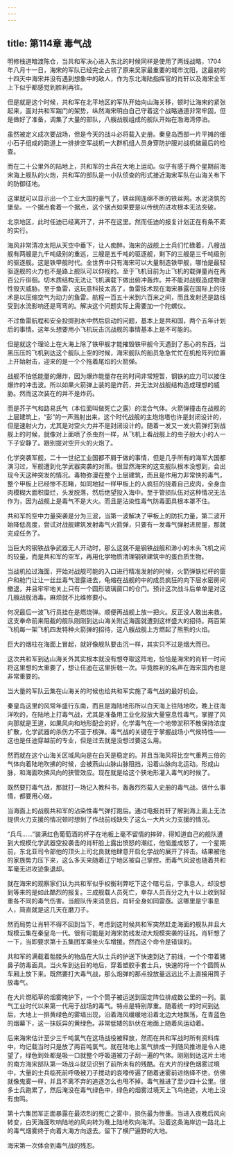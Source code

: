 ```yaml
---
---
---
```

title: 第114章 毒气战
---



明修栈道暗渡陈仓，当共和军决心进入东北的时候同样是使用了两线战略，1704年八月十一日，海宋的军队已经完全占领了原来吴家最重要的城市沈阳，这最初的十四天中海宋并没有遇到想象中的敌人，作为东北海陆指挥官的肖轩以及海宋全军上下似乎都感觉到胜利再往。

但是就是这个时候，共和军在北平地区的军队开始向山海关移，顿时让海宋的紧张起来，面对共和军踹门的架势，纵然海宋明白自己守着这个战略通道非常牢固，但是做好了准备，调集了大量的部队，八艘战舰组成的舰队开始在渤海湾停泊。

虽然被定义成次要战场，但是今天的战斗必将载入史册。秦皇岛西部一片平摊的细小石子组成的跑道上一排排空军战机一大群机组人员身穿防护服对战机做最后的检查。

而在二十公里外的陆地上，共和军的士兵在大地上运动。似乎有感于两个星期前海宋海上舰队的火炮，共和军的部队是一小队侦查的形式接近海宋军队在山海关布下的防御征地。

这里就可以显示出一个工业大国的豪气了，铁丝网连绵不断的铁丝网。水泥浇筑的堡垒。一个据点套着一个据点，这个据点如果要是以传统的进攻根本无法突破。

北京地区，此时任迪已经离开了，并不在这里。然而任迪的报复计划正在有条不紊的实行。

海风非常清凉太阳从天空中垂下，让人痴醉。海宋的战舰上士兵们忙碌着，八艘战舰有两艘是九千吨级别的重巡，三艘是五千吨的驱逐舰，剩下的三艘是三千吨级别的驱逐舰。这是铁甲舰时代。全世界中只有海宋可以大量制造铁甲舰，哪怕是最轻驱逐舰的火力也不是路上舰队可以仰视的。至于飞机目前为止飞机的载弹量尚在两百公斤徘徊。切木质结构无法让飞机满载下做出俯冲轰炸。并不能对战舰造成物理性毁灭威胁。至于鱼雷，这玩意科技太高了，鱼雷技术现在海宋暴露在国际上的技术是以压缩空气为动力的鱼雷。航程一百五十米到六百米之间，而且发射还是路线受到水流影响还是弯弯的。解决这个问题实际上需要加一个陀螺仪。

不过鱼雷航程和安全投掷到水中然后启动的问题，基本上是共和国，两个五年计划后的事情。这年头想要用小飞机玩击沉战舰的事情基本上是不可能的。

但是就这个理论上在大海上除了铁甲舰才能摧毁铁甲舰今天遇到了恶心的东西，当黑压压的飞机到达这个舰队上空的时候，海宋舰队的船员急急忙忙在机枪阵列位置上开始射击，迎来的是一个个拖着尾焰的火箭弹。

战舰不怕低能量的爆炸，因为爆炸能量存在的时间非常短暂，钢铁的应力可以接住爆炸的冲击波。所以如果火箭弹上装的是炸药，并无法对战舰结构造成理想的威胁。然而这次装在的并不是炸药。

而是芥子气和路易氏气（本位面叫做死亡之露）的混合气体。火箭弹撞击在战舰的上层建筑上，“彭”的一声溅射出来，这个时代战舰的主炮炮塔也许是封闭设计的，但是速射火力，尤其是对空火力并不是封闭设计的。随着一发又一发火箭弹打到战舰上的时候，就像对上面喷了杀虫剂一样，从飞机上看战舰上的虫子般大小的人一下子安静了。跟别提对空开火的火炮了。

化学突袭军舰，二十一世纪工业国都不屑于做的事情，但是几乎所有的海军大国都演习过，军舰遭到化学武器突袭的对策。很显然海宋的这支舰队根本没想到，会出现今天这种突发的情况。毒物弥漫在整个上层建筑，而且是作用力非常快的毒气，整个甲板上已经惨不忍睹，如同地狱一样甲板上的人疯狂的挠着自己皮肉，全身血肉模糊大面积糜烂，头发脱落，然后绝望投入海中。至于管损队伍对这种情况无法作为，因为战舰上是毒气不是大火。而且是沾染性毒气防毒面具根本罩不住。

共和军的空中力量突袭是分为三波，当第一波解决了甲板上的防抗力量，第二波开始降低高度，尝试对战舰建筑发射毒气火箭弹，只要有一发毒气弹射进房屋，那就完成任务了。

当巨大的钢铁战争武器无人开动时，那么这就不是钢铁战舰和渺小的木头飞机之间的较量，而是共和军的空军，再用化学物质清理钢铁建筑中的蛋白质生物。

当战机拉过海面，开始对战舰可能的入口进行精准发射的时候，火箭弹铁栏杆的窗户和舱门让让一丝丝毒气泄露进去，龟缩在战舰的中的成员疯狂的向下层水密房间撤退，并且牢牢地关上只有一个圆形玻璃窗口的仓门。预计这次战斗后单单是对这几艘战舰消毒。麻烦就不比维修要小。

何况最后一波飞行员挂在是燃烧弹。顺便再战舰上放一把火。反正没人敢出来救。这支奉命前来阻截的舰队刚刚到达山海关附近海面就遭到这样盛大的招待。两百架飞机每一架飞机四发特种火箭弹的招待，这八艘战舰上方燃起了熊熊的火焰。

巨大的烟柱在海面上冒起，就好像舰队要击沉一样，其实只不过是烟大而已。

这次共和军到达山海关外其实根本就没有想夺取这阵地，恰恰是海宋的肖轩一时间将这里想的太重要了，想让任迪在这里折戟一次。毕竟胜利的名声在海宋国内也是非常重要的。

当大量的军队云集在山海关的时候也给共和军实施了毒气战的最好机会。

秦皇岛这里的风常年盛行东南，而且是海陆地形所以白天海上往陆地吹，晚上往海洋吹的，在陆地上打毒气战，尤其是准备用工业化投放大量窒息性毒气，掌握了风向那就是王道，如果风向和地形配合的好，化学毒气在一个地带淤积不散保持浓度扩散，化学武器的杀伤力不亚于核弹。毒气战的关键在于掌握战场小气候特性——这也是任迪穿越前的专业，但是过去就是没想过要这么用。

然而就在这个山海关区域风向是在白天是稳定的。并且当海风将比空气重两三倍的气体向着陆地吹拂的时候，会被燕山山脉山脉阻挡，沿着山脉向北运动。形成山脉，和海面吹拂风向的狭管效应。现在就是给这个狭地形灌入毒气的时候了。

既然要打毒气战，那就打一场记入教科书，轰轰烈烈载入史册的毒气战。做什么事情，都要用心做。

当海面上的战舰共和军的沾染性毒气弹打跑后。通过电报肖轩了解到海上面上无法提供火力支援的情况顿时想到了作战前线缺失了这么一大片火力支援的情况。

“兵乓……”装满红色葡萄酒的杯子在地板上毫不留情的摔碎，得知道自己的舰队遭到大规模化学武器空投袭击的肖轩脸上露出愤怒的潮红，他恼羞成怒了，一个星期前，东北亚司令部他的顶头上司北良就他肆意开启化学战的展开了抨击。结果被他的家族势力压下来，这么多天来随着辽宁地区被自己掌控。而毒气风波也随着共和军毫无进攻迹象退却。

就在海宋的观察家们认为共和军似乎权衡利弊吃下这个暗亏后，宁事息人，却没想到等来的是如此酷烈的报复。三成舰载人员死亡，幸存人员百分之九十以上收到轻重各不同的毒气伤害。当舰队传来消息后，肖轩全身如同雷亟。这哪里是宁事息人，简直就是这几天在磨刀子。

然而局势让肖轩不得不回到当下，考虑到这时候共和军突然赶走海面的舰队并且大规模云集在秦皇岛一代。很有可能是对海宋防线发动大规模突袭的征兆，肖轩想了一下，当即要求第十五集团军乘坐火车增援。然而这个命令是错误的。

共和军的满载着骷髅头的物品在大队士兵的护送下快速到达了前线，一个个带着猪鼻子防毒面具。当火车到达目的地后，穿着塑胶手套士兵，快速的将一个个圆筒从车厢上放下来。既然要打大毒气战，那么炮弹的那点投放量远远比不上直接用筒子放毒气。

在大片燃稻草的烟雾掩护下，一个个筒子被运送到固定阵位排成数公里的一列。氯气工业时代以来第一代用于战场的毒气。特点是特别厚重。随着统一的时间到达后，大地上一排黄绿色的雾墙出现，沿着海风缓缓地沿着北边大地飘荡，在青蓝色的烟幕下，这一抹妖异的黄绿色。非常低矮的趴伏在地面上随着风运动着。

后来海宋估计至少三千吨氯气在这场战役被释放，然而在共和军战时所有资料库中，均记载当时只是放了两百吨氯气。就在陆地上氯气排成一列随风推进是令人绝望了，绿色到处都是吸一口就整个呼吸道被刀子刮一遍的气体。刚刚到达这片土地的南方海宋部队第一场战斗就见识到了前所未有的残酷。在大片的绿色烟雾过境中，大量的士兵临死前呼吸被刀子搅动的哀嚎传遍了随着迷雾前进络绎不绝，仿佛就像鬼雾一样，并且不离不弃的追逐怎么也甩不掉。毒气推进了至少四十公里。很多士兵跑累了，然后淹没在毒气绿色中，绿色的烟雾过境天上飞鸟绝迹，大地上没有虫鸣。

第十六集团军正面暴露在最浓烈的死亡之雾中，损伤最为惨重。当进入夜晚后风向转变，白天海面吹响陆地的风向转为晚上陆地吹向海洋。沿着这条海岸边一路北上的毒气烟雾终于向着大海方向退去。留下了横尸遍野的大地。

海宋第一次体会到毒气战的残忍。